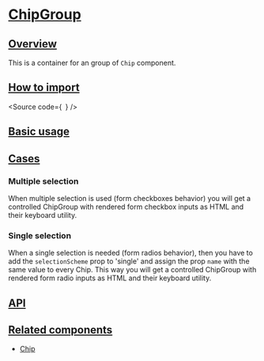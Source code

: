 

<Meta of={Stories} />

# [ChipGroup](#chipgroup)

## [Overview](#overview)

This is a container for an group of `Chip` component.

## [How to import](#how-to-import)

<Source
  code={`
`}
/>

## [Basic usage](#basic-usage)

<Canvas of={Stories.Base} />

## [Cases](#cases)

### Multiple selection

When multiple selection is used (form checkboxes behavior) you will get a controlled
ChipGroup with rendered form checkbox inputs as HTML and their keyboard utility.

<Canvas of={CaseStories.MultipleSelection} />

### Single selection

When a single selection is needed (form radios behavior), then you have to
add the `selectionScheme` prop to 'single' and assign the prop `name`
with the same value to every Chip. This way you will get a controlled
ChipGroup with rendered form radio inputs as HTML and their keyboard utility.

<Canvas of={CaseStories.SingleSelection} />

## [API](#api)

<ArgTypes of={Stories} />

## [Related components](#related-components)

- [Chip](?path=/docs/components-core-form-chip--docs)
